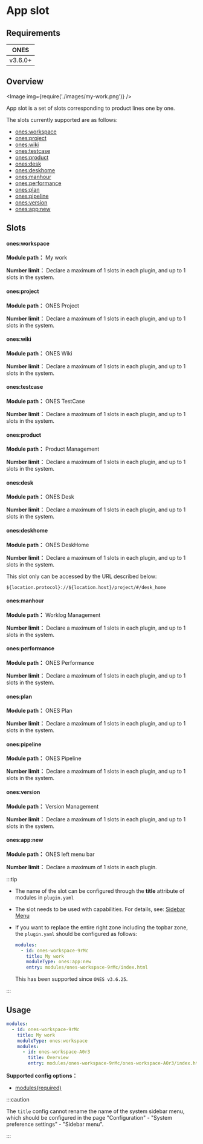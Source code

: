 
# App slot

## Requirements

|  ONES   |
| :-----: |
| v3.6.0+ |

## Overview

<Image img={require('./images/my-work.png')} />

App slot is a set of slots corresponding to product lines one by one.

The slots currently supported are as follows:

- [ones:workspace](#onesworkspace)
- [ones:project](#onesproject)
- [ones:wiki](#oneswiki)
- [ones:testcase](#onestestcase)
- [ones:product](#onesproduct)
- [ones:desk](#onesdesk)
- [ones:deskhome](#onesdeskhome)
- [ones:manhour](#onesmanhour)
- [ones:performance](#onesperformance)
- [ones:plan](#onesplan)
- [ones:pipeline](#onespipeline)
- [ones:version](#onesversion)
- [ones:app:new](#onesappnew)

## Slots

#### ones:workspace

**Module path：** My work

**Number limit：** Declare a maximum of 1 slots in each plugin, and up to 1 slots in the system.

#### ones:project

**Module path：** ONES Project

**Number limit：** Declare a maximum of 1 slots in each plugin, and up to 1 slots in the system.

#### ones:wiki

**Module path：** ONES Wiki

**Number limit：** Declare a maximum of 1 slots in each plugin, and up to 1 slots in the system.

#### ones:testcase

**Module path：** ONES TestCase

**Number limit：** Declare a maximum of 1 slots in each plugin, and up to 1 slots in the system.

#### ones:product

**Module path：** Product Management

**Number limit：** Declare a maximum of 1 slots in each plugin, and up to 1 slots in the system.

#### ones:desk

**Module path：** ONES Desk

**Number limit：** Declare a maximum of 1 slots in each plugin, and up to 1 slots in the system.

#### ones:deskhome

**Module path：** ONES DeskHome

**Number limit：** Declare a maximum of 1 slots in each plugin, and up to 1 slots in the system.

This slot only can be accessed by the URL described below:

```
${location.protocol}://${location.host}/project/#/desk_home
```

#### ones:manhour

**Module path：** Worklog Management

**Number limit：** Declare a maximum of 1 slots in each plugin, and up to 1 slots in the system.

#### ones:performance

**Module path：** ONES Performance

**Number limit：** Declare a maximum of 1 slots in each plugin, and up to 1 slots in the system.

#### ones:plan

**Module path：** ONES Plan

**Number limit：** Declare a maximum of 1 slots in each plugin, and up to 1 slots in the system.

#### ones:pipeline

**Module path：** ONES Pipeline

**Number limit：** Declare a maximum of 1 slots in each plugin, and up to 1 slots in the system.

#### ones:version

**Module path：** Version Management

**Number limit：** Declare a maximum of 1 slots in each plugin, and up to 1 slots in the system.

#### ones:app:new

**Module path：** ONES left menu bar

**Number limit：** Declare a maximum of 1 slots in each plugin.

:::tip

- The name of the slot can be configured through the **title** attribute of modules in `plugin.yaml`
- The slot needs to be used with capabilities. For details, see: [Sidebar Menu](../../business/sidebar-menu.mdx)
- If you want to replace the entire right zone including the topbar zone, the `plugin.yaml` should be configured as follows:

  ```yaml
  modules:
    - id: ones-workspace-9rMc
      title: My work
      moduleType: ones:app:new
      entry: modules/ones-workspace-9rMc/index.html
  ```

  This has been supported since `ONES v3.6.25`.

:::

## Usage

```yaml
modules:
  - id: ones-workspace-9rMc
    title: My work
    moduleType: ones:workspace
    modules:
      - id: ones-workspace-A0r3
        title: Overview
        entry: modules/ones-workspace-9rMc/ones-workspace-A0r3/index.html
```

**Supported config options：**

- [modules(required)](../../../reference/config/plugin.yaml#subModule)

:::caution

The `title` config cannot rename the name of the system sidebar menu, which should be configured in the page "Configuration" - "System preference settings" - "Sidebar menu".

:::
